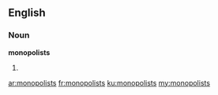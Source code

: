 ==English==

===Noun===
'''monopolists'''

# {{plural of|monopolist}}

[[ar:monopolists]]
[[fr:monopolists]]
[[ku:monopolists]]
[[my:monopolists]]